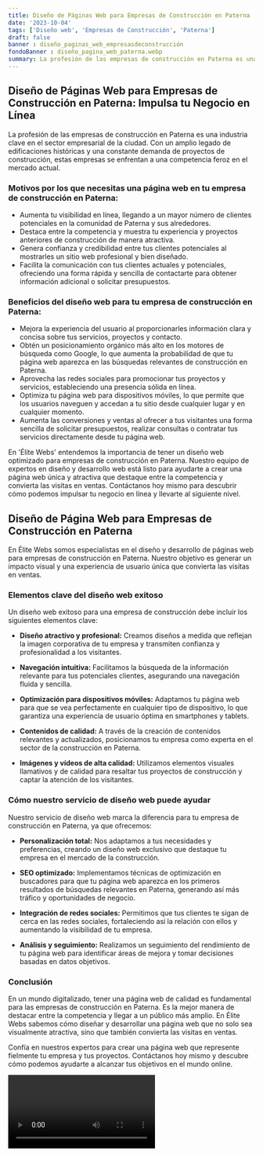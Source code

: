 ```yaml
---
title: Diseño de Páginas Web para Empresas de Construcción en Paterna
date: '2023-10-04'
tags: ['Diseño web', 'Empresas de Construcción', 'Paterna']
draft: false
banner : diseño_paginas_web_empresasdeconstrucción
fondoBanner : diseño_pagina_web_paterna.webp
summary: La profesión de las empresas de construcción en Paterna es una industria clave en el sector empresarial de la ciudad. Con un amplio legado de edificaciones históricas y una constante demanda de proyectos de construcción, estas empresas se enfrentan a una competencia feroz en el mercado actual.
---
```


## Diseño de Páginas Web para Empresas de Construcción en Paterna: Impulsa tu Negocio en Línea

La profesión de las empresas de construcción en Paterna es una industria clave en el sector empresarial de la ciudad. Con un amplio legado de edificaciones históricas y una constante demanda de proyectos de construcción, estas empresas se enfrentan a una competencia feroz en el mercado actual.

### Motivos por los que necesitas una página web en tu empresa de construcción en Paterna:

- Aumenta tu visibilidad en línea, llegando a un mayor número de clientes potenciales en la comunidad de Paterna y sus alrededores.
- Destaca entre la competencia y muestra tu experiencia y proyectos anteriores de construcción de manera atractiva.
- Genera confianza y credibilidad entre tus clientes potenciales al mostrarles un sitio web profesional y bien diseñado.
- Facilita la comunicación con tus clientes actuales y potenciales, ofreciendo una forma rápida y sencilla de contactarte para obtener información adicional o solicitar presupuestos.

### Beneficios del diseño web para tu empresa de construcción en Paterna:

- Mejora la experiencia del usuario al proporcionarles información clara y concisa sobre tus servicios, proyectos y contacto.
- Obtén un posicionamiento orgánico más alto en los motores de búsqueda como Google, lo que aumenta la probabilidad de que tu página web aparezca en las búsquedas relevantes de construcción en Paterna.
- Aprovecha las redes sociales para promocionar tus proyectos y servicios, estableciendo una presencia sólida en línea.
- Optimiza tu página web para dispositivos móviles, lo que permite que los usuarios naveguen y accedan a tu sitio desde cualquier lugar y en cualquier momento.
- Aumenta las conversiones y ventas al ofrecer a tus visitantes una forma sencilla de solicitar presupuestos, realizar consultas o contratar tus servicios directamente desde tu página web.

En 'Élite Webs' entendemos la importancia de tener un diseño web optimizado para empresas de construcción en Paterna. Nuestro equipo de expertos en diseño y desarrollo web está listo para ayudarte a crear una página web única y atractiva que destaque entre la competencia y convierta las visitas en ventas. Contáctanos hoy mismo para descubrir cómo podemos impulsar tu negocio en línea y llevarte al siguiente nivel.

<GifSeo />

<Cta />

## Diseño de Página Web para Empresas de Construcción en Paterna

En Élite Webs somos especialistas en el diseño y desarrollo de páginas web para empresas de construcción en Paterna. Nuestro objetivo es generar un impacto visual y una experiencia de usuario única que convierta las visitas en ventas.

### Elementos clave del diseño web exitoso

Un diseño web exitoso para una empresa de construcción debe incluir los siguientes elementos clave:

- **Diseño atractivo y profesional:** Creamos diseños a medida que reflejan la imagen corporativa de tu empresa y transmiten confianza y profesionalidad a los visitantes.

- **Navegación intuitiva:** Facilitamos la búsqueda de la información relevante para tus potenciales clientes, asegurando una navegación fluida y sencilla.

- **Optimización para dispositivos móviles:** Adaptamos tu página web para que se vea perfectamente en cualquier tipo de dispositivo, lo que garantiza una experiencia de usuario óptima en smartphones y tablets.

- **Contenidos de calidad:** A través de la creación de contenidos relevantes y actualizados, posicionamos tu empresa como experta en el sector de la construcción en Paterna.

- **Imágenes y vídeos de alta calidad:** Utilizamos elementos visuales llamativos y de calidad para resaltar tus proyectos de construcción y captar la atención de los visitantes.

### Cómo nuestro servicio de diseño web puede ayudar

Nuestro servicio de diseño web marca la diferencia para tu empresa de construcción en Paterna, ya que ofrecemos:

- **Personalización total:** Nos adaptamos a tus necesidades y preferencias, creando un diseño web exclusivo que destaque tu empresa en el mercado de la construcción.

- **SEO optimizado:** Implementamos técnicas de optimización en buscadores para que tu página web aparezca en los primeros resultados de búsquedas relevantes en Paterna, generando así más tráfico y oportunidades de negocio.

- **Integración de redes sociales:** Permitimos que tus clientes te sigan de cerca en las redes sociales, fortaleciendo así la relación con ellos y aumentando la visibilidad de tu empresa.

- **Análisis y seguimiento:** Realizamos un seguimiento del rendimiento de tu página web para identificar áreas de mejora y tomar decisiones basadas en datos objetivos.

### Conclusión

En un mundo digitalizado, tener una página web de calidad es fundamental para las empresas de construcción en Paterna. Es la mejor manera de destacar entre la competencia y llegar a un público más amplio. En Élite Webs sabemos cómo diseñar y desarrollar una página web que no solo sea visualmente atractiva, sino que también convierta las visitas en ventas.

Confía en nuestros expertos para crear una página web que represente fielmente tu empresa y tus proyectos. Contáctanos hoy mismo y descubre cómo podemos ayudarte a alcanzar tus objetivos en el mundo online.

<Video />

<CtaBot job='Empresas de Construcción' city='Paterna'/>

<Gmaps query='Paterna+españa+maps' />